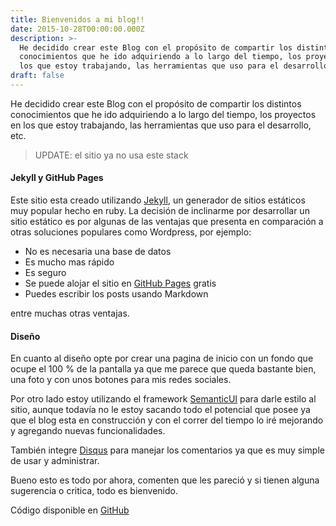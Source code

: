 ```yaml
---
title: Bienvenidos a mi blog!!
date: 2015-10-28T00:00:00.000Z
description: >-
  He decidido crear este Blog con el propósito de compartir los distintos
  conocimientos que he ido adquiriendo a lo largo del tiempo, los proyectos en
  los que estoy trabajando, las herramientas que uso para el desarrollo, etc.
draft: false
---
```


He decidido crear este Blog con el propósito de compartir los distintos conocimientos que he ido adquiriendo a lo largo del tiempo, los proyectos en los que estoy trabajando, las herramientas que uso para el desarrollo, etc.

> UPDATE: el sitio ya no usa este stack

#### Jekyll y GitHub Pages

Este sitio esta creado utilizando [Jekyll](http://jekyllrb.com/), un generador de sitios estáticos muy popular hecho en ruby. La decisión de inclinarme por desarrollar un sitio estático es por algunas de las ventajas que presenta en comparación a otras soluciones populares como Wordpress, por ejemplo:

* No es necesaria una base de datos
* Es mucho mas rápido
* Es seguro
* Se puede alojar el sitio en [GitHub Pages](http://pages.github.com/) gratis
* Puedes escribir los posts usando Markdown

entre muchas otras ventajas.

#### Diseño

En cuanto al diseño opte por crear una pagina de inicio con un fondo que ocupe el 100 % de la pantalla ya que me parece que queda bastante bien, una foto y con unos botones para mis redes sociales.

Por otro lado estoy utilizando el framework [SemanticUI](https://semantic-ui.com/) para darle estilo al sitio, aunque todavía no le estoy sacando todo el potencial que posee ya que el blog esta en construcción y con el correr del tiempo lo iré mejorando y agregando nuevas funcionalidades.

También integre [Disqus](https://disqus.com/) para manejar los comentarios ya que es muy simple de usar y administrar.

Bueno esto es todo por ahora, comenten que les pareció y si tienen alguna sugerencia o critica, todo es bienvenido.

Código disponible en [GitHub](https://github.com/MatiasVerdier/matiasverdier.com)
